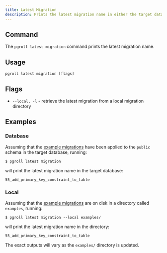 ```yaml
---
title: Latest Migration
description: Prints the latest migration name in either the target database or a local directory of migration files.
---
```


## Command

The `pgroll latest migration` command prints the latest migration name.

## Usage

```
pgroll latest migration [flags]
```

## Flags

- `--local, -l` - retrieve the latest migration from a local migration directory

## Examples

### Database

Assuming that the [example migrations](https://github.com/xataio/pgroll/tree/main/examples) have been applied to the `public` schema in the target database, running:

```
$ pgroll latest migration
```

will print the latest migration name in the target database:

```
55_add_primary_key_constraint_to_table
```

### Local

Assuming that the [example migrations](https://github.com/xataio/pgroll/tree/main/examples) are on disk in a directory called `examples`, running:

```
$ pgroll latest migration --local examples/
```

will print the latest migration name in the directory:

```
55_add_primary_key_constraint_to_table
```

The exact outputs will vary as the `examples/` directory is updated.
